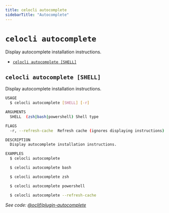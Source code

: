 ```yaml
---
title: celocli autocomplete
sidebarTitle: "Autocomplete"
---
```


`celocli autocomplete`
======================

Display autocomplete installation instructions.

* [`celocli autocomplete [SHELL]`](#celocli-autocomplete-shell)

## `celocli autocomplete [SHELL]`

Display autocomplete installation instructions.

```sh
USAGE
  $ celocli autocomplete [SHELL] [-r]

ARGUMENTS
  SHELL  (zsh|bash|powershell) Shell type

FLAGS
  -r, --refresh-cache  Refresh cache (ignores displaying instructions)

DESCRIPTION
  Display autocomplete installation instructions.

EXAMPLES
  $ celocli autocomplete

  $ celocli autocomplete bash

  $ celocli autocomplete zsh

  $ celocli autocomplete powershell

  $ celocli autocomplete --refresh-cache
```

_See code: [@oclif/plugin-autocomplete](https://github.com/oclif/plugin-autocomplete/blob/main/src/commands/autocomplete/index.ts)_
